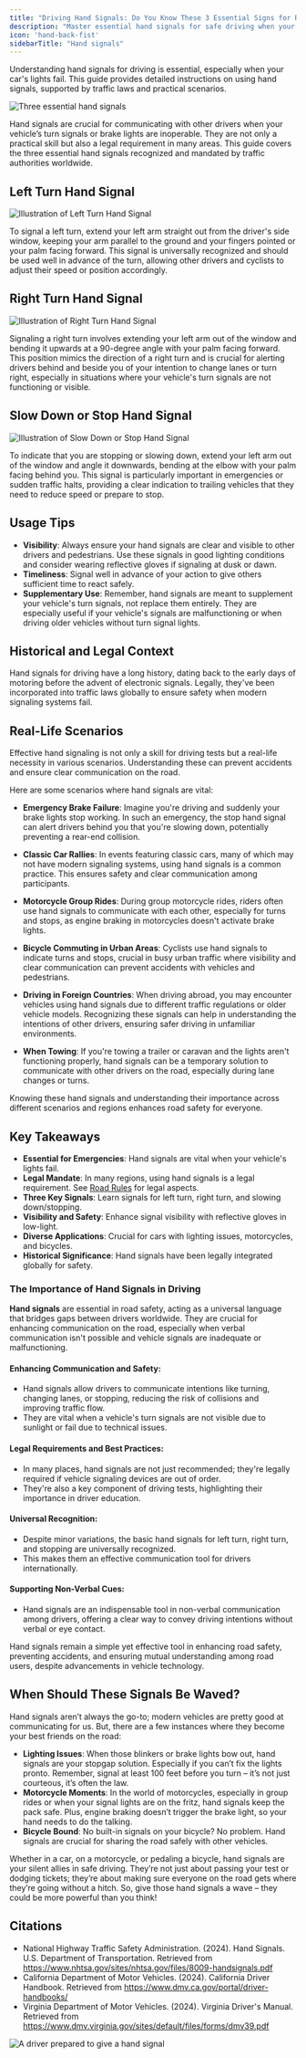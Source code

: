 ```yaml
---
title: "Driving Hand Signals: Do You Know These 3 Essential Signs for Road Safety? "
description: "Master essential hand signals for safe driving when your vehicle’s lights aren't working. Essential for drivers, cyclists, and motorcyclists."
icon: 'hand-back-fist'
sidebarTitle: "Hand signals"
---
```

<Snippet file="andrei.mdx" />
Understanding hand signals for driving is essential, especially when your car's lights fail. This guide provides detailed instructions on using hand signals, supported by traffic laws and practical scenarios.

![Three essential hand signals](https://driving-tests.org/wp-content/uploads/2024/03/essential_signs_for_road_safety-scaled.jpg)

Hand signals are crucial for communicating with other drivers when your vehicle’s turn signals or brake lights are inoperable. They are not only a practical skill but also a legal requirement in many areas. This guide covers the three essential hand signals recognized and mandated by traffic authorities worldwide.

## Left Turn Hand Signal

![Illustration of Left Turn Hand Signal](https://driving-tests.org/wp-content/uploads/2019/05/left-turn-signal.png)

To signal a left turn, extend your left arm straight out from the driver's side window, keeping your arm parallel to the ground and your fingers pointed or your palm facing forward. This signal is universally recognized and should be used well in advance of the turn, allowing other drivers and cyclists to adjust their speed or position accordingly.

## Right Turn Hand Signal

![Illustration of Right Turn Hand Signal](https://driving-tests.org/wp-content/uploads/2019/05/right-turn-signal.png)

Signaling a right turn involves extending your left arm out of the window and bending it upwards at a 90-degree angle with your palm facing forward. This position mimics the direction of a right turn and is crucial for alerting drivers behind and beside you of your intention to change lanes or turn right, especially in situations where your vehicle's turn signals are not functioning or visible.

## Slow Down or Stop Hand Signal

![Illustration of Slow Down or Stop Hand Signal](https://driving-tests.org/wp-content/uploads/2019/05/slow-down-stop.png)

To indicate that you are stopping or slowing down, extend your left arm out of the window and angle it downwards, bending at the elbow with your palm facing behind you. This signal is particularly important in emergencies or sudden traffic halts, providing a clear indication to trailing vehicles that they need to reduce speed or prepare to stop.

## Usage Tips
- **Visibility**: Always ensure your hand signals are clear and visible to other drivers and pedestrians. Use these signals in good lighting conditions and consider wearing reflective gloves if signaling at dusk or dawn.
- **Timeliness**: Signal well in advance of your action to give others sufficient time to react safely.
- **Supplementary Use**: Remember, hand signals are meant to supplement your vehicle's turn signals, not replace them entirely. They are especially useful if your vehicle's signals are malfunctioning or when driving older vehicles without turn signal lights.

## Historical and Legal Context

<Info>
Hand signals for driving have a long history, dating back to the early days of motoring before the advent of electronic signals. Legally, they've been incorporated into traffic laws globally to ensure safety when modern signaling systems fail.
</Info>

## Real-Life Scenarios

Effective hand signaling is not only a skill for driving tests but a real-life necessity in various scenarios. Understanding these can prevent accidents and ensure clear communication on the road.

Here are some scenarios where hand signals are vital:

- **Emergency Brake Failure**: Imagine you're driving and suddenly your brake lights stop working. In such an emergency, the stop hand signal can alert drivers behind you that you're slowing down, potentially preventing a rear-end collision.

- **Classic Car Rallies**: In events featuring classic cars, many of which may not have modern signaling systems, using hand signals is a common practice. This ensures safety and clear communication among participants.

- **Motorcycle Group Rides**: During group motorcycle rides, riders often use hand signals to communicate with each other, especially for turns and stops, as engine braking in motorcycles doesn't activate brake lights.

- **Bicycle Commuting in Urban Areas**: Cyclists use hand signals to indicate turns and stops, crucial in busy urban traffic where visibility and clear communication can prevent accidents with vehicles and pedestrians.

- **Driving in Foreign Countries**: When driving abroad, you may encounter vehicles using hand signals due to different traffic regulations or older vehicle models. Recognizing these signals can help in understanding the intentions of other drivers, ensuring safer driving in unfamiliar environments.

- **When Towing**: If you're towing a trailer or caravan and the lights aren't functioning properly, hand signals can be a temporary solution to communicate with other drivers on the road, especially during lane changes or turns.

Knowing these hand signals and understanding their importance across different scenarios and regions enhances road safety for everyone.

## Key Takeaways

- **Essential for Emergencies**: Hand signals are vital when your vehicle's lights fail.
- **Legal Mandate**: In many regions, using hand signals is a legal requirement. See [Road Rules](/start-driving/road-rules) for legal aspects.
- **Three Key Signals**: Learn signals for left turn, right turn, and slowing down/stopping.
- **Visibility and Safety**: Enhance signal visibility with reflective gloves in low-light.
- **Diverse Applications**: Crucial for cars with lighting issues, motorcycles, and bicycles.
- **Historical Significance**: Hand signals have been legally integrated globally for safety.

### The Importance of Hand Signals in Driving
**Hand signals** are essential in road safety, acting as a universal language that bridges gaps between drivers worldwide. They are crucial for enhancing communication on the road, especially when verbal communication isn't possible and vehicle signals are inadequate or malfunctioning.

#### Enhancing Communication and Safety:
- Hand signals allow drivers to communicate intentions like turning, changing lanes, or stopping, reducing the risk of collisions and improving traffic flow.
- They are vital when a vehicle's turn signals are not visible due to sunlight or fail due to technical issues.

#### Legal Requirements and Best Practices:
- In many places, hand signals are not just recommended; they're legally required if vehicle signaling devices are out of order.
- They're also a key component of driving tests, highlighting their importance in driver education.

#### Universal Recognition:
- Despite minor variations, the basic hand signals for left turn, right turn, and stopping are universally recognized.
- This makes them an effective communication tool for drivers internationally.

#### Supporting Non-Verbal Cues:
- Hand signals are an indispensable tool in non-verbal communication among drivers, offering a clear way to convey driving intentions without verbal or eye contact.

Hand signals remain a simple yet effective tool in enhancing road safety, preventing accidents, and ensuring mutual understanding among road users, despite advancements in vehicle technology.

## When Should These Signals Be Waved? 
Hand signals aren’t always the go-to; modern vehicles are pretty good at communicating for us. But, there are a few instances where they become your best friends on the road: 
- **Lighting Issues**: When those blinkers or brake lights bow out, hand signals are your stopgap solution. Especially if you can’t fix the lights pronto. Remember, signal at least 100 feet before you turn – it’s not just courteous, it’s often the law. 
- **Motorcycle Moments**: In the world of motorcycles, especially in group rides or when your signal lights are on the fritz, hand signals keep the pack safe. Plus, engine braking doesn’t trigger the brake light, so your hand needs to do the talking. 
- **Bicycle Bound**: No built-in signals on your bicycle? No problem. Hand signals are crucial for sharing the road safely with other vehicles. 

Whether in a car, on a motorcycle, or pedaling a bicycle, hand signals are your silent allies in safe driving. They’re not just about passing your test or dodging tickets; they’re about making sure everyone on the road gets where they’re going without a hitch. So, give those hand signals a wave – they could be more powerful than you think!

## Citations
- National Highway Traffic Safety Administration. (2024). Hand Signals. U.S. Department of Transportation. Retrieved from https://www.nhtsa.gov/sites/nhtsa.gov/files/8009-handsignals.pdf
- California Department of Motor Vehicles. (2024). California Driver Handbook. Retrieved from https://www.dmv.ca.gov/portal/driver-handbooks/
- Virginia Department of Motor Vehicles. (2024). Virginia Driver's Manual. Retrieved from https://www.dmv.virginia.gov/sites/default/files/forms/dmv39.pdf

![A driver prepared to give a hand signal](https://driving-tests.org/wp-content/uploads/2019/05/front-view-driving.jpg)
